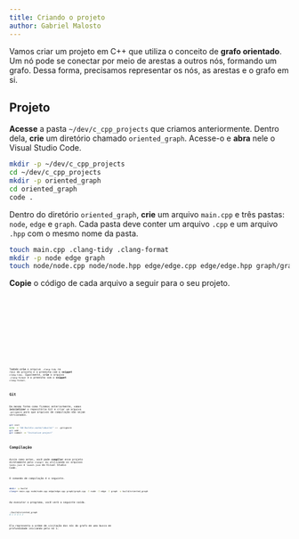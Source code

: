 ```yaml
---
title: Criando o projeto
author: Gabriel Malosto
---
```




Vamos criar um projeto em C++ que utiliza o conceito de **grafo orientado**.
Um nó pode se conectar por meio de arestas a outros nós, formando um grafo.
Dessa forma, precisamos representar os nós, as arestas e o grafo em si.

## Projeto

**Acesse** a pasta `~/dev/c_cpp_projects` que criamos anteriormente.
Dentro dela, **crie** um diretório chamado `oriented_graph`.
Acesse-o e **abra** nele o Visual Studio Code.

```zsh title="Fedora, WSL ou Mint" frame="terminal"
mkdir -p ~/dev/c_cpp_projects
cd ~/dev/c_cpp_projects
mkdir -p oriented_graph
cd oriented_graph
code .
```

Dentro do diretório `oriented_graph`, **crie** um arquivo `main.cpp` e três pastas: `node`, `edge` e `graph`.
Cada pasta deve conter um arquivo `.cpp` e um arquivo `.hpp` com o mesmo nome da pasta.

```zsh title="Fedora, WSL ou Mint" frame="terminal"
touch main.cpp .clang-tidy .clang-format
mkdir -p node edge graph
touch node/node.cpp node/node.hpp edge/edge.cpp edge/edge.hpp graph/graph.cpp graph/graph.hpp
```

**Copie** o código de cada arquivo a seguir para o seu projeto.

<Code lang="cpp" title="main.cpp" code={mainFromOrientedGraph} frame="code" />

<Code
  lang="cpp"
  title="node/node.hpp"
  code={nodeHeaderFromOrientedGraph}
  frame="code"
/>

<Code
  lang="cpp"
  title="node/node.cpp"
  code={nodeFromOrientedGraph}
  frame="code"
/>

<Code
  lang="cpp"
  title="edge/edge.hpp"
  code={edgeHeaderFromOrientedGraph}
  frame="code"
/>

<Code
  lang="cpp"
  title="edge/edge.cpp"
  code={edgeFromOrientedGraph}
  frame="code"
/>

<Code
  lang="cpp"
  title="graph/graph.hpp"
  code={graphHeaderFromOrientedGraph}
  frame="code"
/>

<Code
  lang="cpp"
  title="graph/graph.cpp"
  code={graphFromOrientedGraph}
  frame="code"
/>

Também **crie** o arquivo `.clang-tidy` na raiz do projeto e o preencha com o **snippet** `clang-tidy`.
Igualmente, **crie** o arquivo `.clang-format` e o preencha com o **snippet** `clang-format`.

## Git

Da mesma forma como fizemos anteriormente, vamos **inicializar** o repositório Git e criar um arquivo `.gitignore` para que arquivos de compilação não sejam versionados.

```zsh title="Fedora, WSL ou Mint" frame="terminal"
git init
echo -e "## Build\n.cache/\nbuild/" >> .gitignore
git add .
git commit -m "Initialize project"
```

## Compilação

Assim como antes, você pode **compilar** esse projeto diretamente pelo `clang++` ou utilizando os arquivos `tasks.json` e `launch.json` do Visual Studio Code.

O comando de compilação é o seguinte.

```zsh title="Fedora, WSL ou Mint" frame="terminal"
mkdir -p build
clang++ main.cpp node/node.cpp edge/edge.cpp graph/graph.cpp -I node -I edge -I graph -o build/oriented_graph
```

Ao executar o programa, você verá a seguinte saída.

```zsh title="Fedora, WSL ou Mint" frame="terminal"
./build/oriented_graph
# 1 3 4 5 2
```

Ela representa a ordem de visitação dos nós do grafo em uma busca em profundidade iniciando pelo nó 1.
